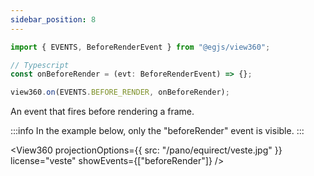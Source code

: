 ```yaml
---
sidebar_position: 8
---
```



```ts
import { EVENTS, BeforeRenderEvent } from "@egjs/view360";

// Typescript
const onBeforeRender = (evt: BeforeRenderEvent) => {};

view360.on(EVENTS.BEFORE_RENDER, onBeforeRender);
```

An event that fires before rendering a frame.

:::info
In the example below, only the "beforeRender" event is visible.
:::

<View360
  projectionOptions={{
    src: "/pano/equirect/veste.jpg"
  }}
  license="veste"
  showEvents={["beforeRender"]} />
